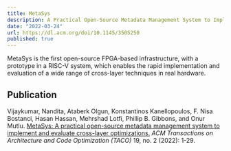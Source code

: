 ```yaml
---
title: MetaSys
description: A Practical Open-Source Metadata Management System to Implement and Evaluate Cross-Layer Optimizations
date: "2022-03-24"
url: https://dl.acm.org/doi/10.1145/3505250
published: true
---
```


MetaSys is the first open-source FPGA-based infrastructure, with a prototype in a RISC-V system, 
which enables the rapid implementation and evaluation of a wide range of cross-layer techniques 
in real hardware.


## Publication
Vijaykumar, Nandita, Ataberk Olgun, Konstantinos Kanellopoulos, F. Nisa Bostanci, Hasan Hassan, 
Mehrshad Lotfi, Phillip B. Gibbons, and Onur Mutlu. 
[MetaSys: A practical open-source metadata management system to implement and evaluate cross-layer optimizations.](https://dl.acm.org/doi/10.1145/3505250) 
*ACM Transactions on Architecture and Code Optimization (TACO)* 19, no. 2 (2022): 1-29.
